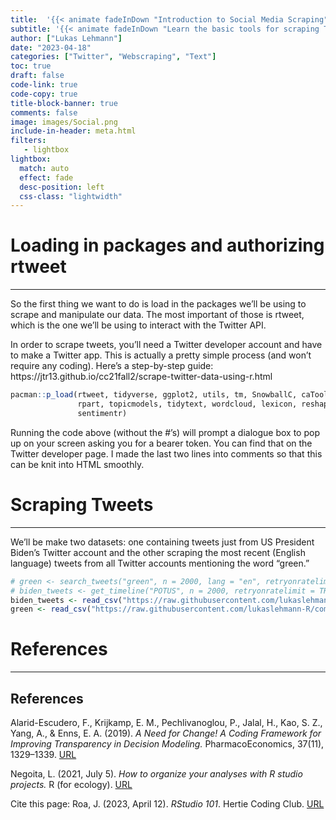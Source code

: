 ```yaml
---
title:  '{{< animate fadeInDown "Introduction to Social Media Scraping"delay=.6s >}}'
subtitle: '{{< animate fadeInDown "Learn the basic tools for scraping Twitter Data in R"delay=.6s >}}'
author: ["Lukas Lehmann"]
date: "2023-04-18"
categories: ["Twitter", "Webscraping", "Text"]
toc: true
draft: false
code-link: true
code-copy: true
title-block-banner: true
comments: false
image: images/Social.png
include-in-header: meta.html
filters:
   - lightbox
lightbox: 
  match: auto
  effect: fade
  desc-position: left
  css-class: "lightwidth"
---
```






# Loading in packages and authorizing rtweet

------------------------------------------------------------------------

So the first thing we want to do is load in the packages we'll be using to scrape and manipulate our data. The most important of those is rtweet, which is the one we'll be using to interact with the Twitter API.

In order to scrape tweets, you'll need a Twitter developer account and have to make a Twitter app. This is actually a pretty simple process (and won't require any coding). Here's a step-by-step guide: https://jtr13.github.io/cc21fall2/scrape-twitter-data-using-r.html


```r

pacman::p_load(rtweet, tidyverse, ggplot2, utils, tm, SnowballC, caTools, 
               rpart, topicmodels, tidytext, wordcloud, lexicon, reshape2,
               sentimentr)

```

Running the code above (without the #'s) will prompt a dialogue box to pop up on your screen asking you for a bearer token. You can find that on the Twitter developer page. I made the last two lines into comments so that this can be knit into HTML smoothly.



# Scraping Tweets

------------------------------------------------------------------------


We'll be make two datasets: one containing tweets just from US President Biden's Twitter account and the other scraping the most recent (English language) tweets from all Twitter accounts mentioning the word "green." 

```r
# green <- search_tweets("green", n = 2000, lang = "en", retryonratelimit = TRUE)
# biden_tweets <- get_timeline("POTUS", n = 2000, retryonratelimit = TRUE)
biden_tweets <- read_csv("https://raw.githubusercontent.com/lukaslehmann-R/common_files/main/biden_tweets.csv")
green <- read_csv("https://raw.githubusercontent.com/lukaslehmann-R/common_files/main/green.csv")
```
















# References

------------------------------------------------------------------------

::: {.callout-tip}
## References

Alarid-Escudero, F., Krijkamp, E. M., Pechlivanoglou, P., Jalal, H., Kao, S. Z., Yang, A., & Enns, E. A. (2019). *A Need for Change! A Coding Framework for Improving Transparency in Decision Modeling.* PharmacoEconomics, 37(11), 1329–1339. [URL](https://doi.org/10.1007/s40273-019-00837-x)

Negoita, L. (2021, July 5). *How to organize your analyses with R studio projects.* R (for ecology). [URL](https://www.rforecology.com/post/organizing-your-r-studio-projects/)
:::


::: {.callout-note}
Cite this page: Roa, J. (2023, April 12). *RStudio 101*. Hertie Coding Club. [URL](https://www.hertiecodingclub.com/learn/rstudio/rstudio101/)
:::